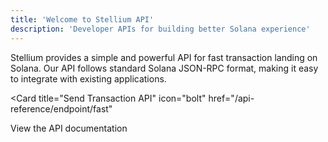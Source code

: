 ```yaml
---
title: 'Welcome to Stellium API'
description: 'Developer APIs for building better Solana experience'
---
```



Stellium provides a simple and powerful API for fast transaction landing on Solana. Our API follows standard Solana JSON-RPC format, making it easy to integrate with existing applications.

<Card
  title="Send Transaction API"
  icon="bolt"
  href="/api-reference/endpoint/fast"
>
  View the API documentation
</Card>
